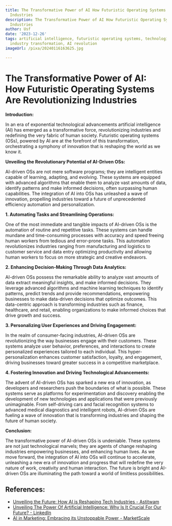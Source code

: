 ```yaml
---
title: The Transformative Power of AI How Futuristic Operating Systems Are Revolutionizing
  Industries
description: The Transformative Power of AI How Futuristic Operating Systems Are Revolutionizing
  Industries
author: Usf
date: '2023-12-26'
tags: artificial intelligence, futuristic operating systems, technological advancement,
  industry transformation, AI revolution
imageUrl: /pixa/20240116163625.jpg

---
```

# **The Transformative Power of AI: How Futuristic Operating Systems Are Revolutionizing Industries**

**Introduction:**

In an era  of exponential technological advancements artificial intelligence (AI) has emerged as  a transformative force, revolutionizing industries and redefining the very fabric of human society. Futuristic  operating systems (OSs), powered by AI are  at the forefront of this transformation, orchestrating a symphony of innovation that is reshaping  the world as we know it.

**Unveiling the Revolutionary Potential of AI-Driven OSs:**

AI-driven OSs are not mere software programs; they are intelligent entities capable of learning,  adapting, and evolving. These systems are equipped with advanced algorithms that enable them to analyze vast amounts of data, identify patterns and make informed decisions, often surpassing  human capabilities. The integration of AI into OSs has unleashed a  wave of innovation, propelling industries toward a future  of unprecedented efficiency automation and  personalization.

**1. Automating  Tasks and Streamlining Operations:**

One of the most immediate and tangible  impacts of AI-driven OSs is the automation of routine  and repetitive tasks. These systems can handle mundane and time-consuming processes with  accuracy and speed freeing human workers  from tedious and  error-prone tasks. This automation revolutionizes  industries ranging  from manufacturing and logistics to customer service and data entry optimizing  productivity and  allowing human workers to focus  on more strategic and creative endeavors.

**2. Enhancing Decision-Making Through Data Analytics:**

AI-driven OSs possess the remarkable ability to analyze vast  amounts of data  extract meaningful insights, and make informed decisions. They leverage  advanced algorithms and machine learning techniques to identify patterns, predict trends and provide recommendations, empowering businesses to make data-driven decisions that optimize outcomes. This data-centric approach is transforming industries such as  finance, healthcare, and retail, enabling organizations to make informed choices that drive growth and  success.

**3. Personalizing User Experiences and Driving Engagement:**

In the realm of consumer-facing industries, AI-driven OSs are revolutionizing the way  businesses engage with their  customers. These systems analyze user behavior, preferences, and interactions to create personalized experiences tailored to each  individual. This hyper-personalization  enhances customer satisfaction, loyalty, and engagement, driving businesses toward  greater success in a competitive  marketplace.

**4. Fostering Innovation and Driving Technological Advancements:**

The  advent of AI-driven OSs has sparked a new era of innovation, as developers and researchers  push the boundaries of what is possible. These systems serve  as platforms for experimentation and discovery enabling the development of new technologies and applications that were previously  unimaginable. From self-driving cars and  facial recognition systems to advanced medical diagnostics and intelligent robots,  AI-driven OSs are fueling  a wave of innovation that is transforming industries and  shaping the future of human society.

**Conclusion:**

The transformative power of AI-driven OSs is undeniable. These systems are not just technological marvels; they are agents of change reshaping industries empowering  businesses, and enhancing human lives. As we move forward, the  integration of  AI into OSs will continue to accelerate, unleashing  a new era of innovation and progress that  will redefine the  very nature of work, creativity  and human interaction. The future is bright and AI-driven OSs are  illuminating  the path toward a world of limitless possibilities.

## References:
- [Unveiling the Future: How AI is Reshaping Tech Industries - Astitwam](https://www.astitwam.com/business/unveiling-the-future-how-ai-is-reshaping-tech-industries/)
- [Unveiling The Power Of Artificial Intelligence: Why Is It Crucial For Our Future? - LinkedIn](https://www.linkedin.com/pulse/unveiling-power-artificial-intelligence)
- [AI in Marketing: Embracing its Unstoppable Power - MarketScale](https://marketscale.com/industries/software-and-technology/ai-in-marketing/)
